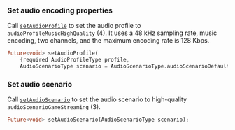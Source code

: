 <PlatformWrapper platform="flutter">

### Set audio encoding properties

Call [`setAudioProfile`](https://api-ref.agora.io/en/voice-sdk/flutter/6.x/API/class_irtcengine.html#api_irtcengine_setaudioprofile) to set the audio profile to `audioProfileMusicHighQuality` (4). It uses a 48 ​​kHz sampling rate, music encoding, two channels, and the maximum encoding rate is 128 Kbps.

```dart
Future<void> setAudioProfile(
    {required AudioProfileType profile,
    AudioScenarioType scenario = AudioScenarioType.audioScenarioDefault});
```

### Set audio scenario

Call [`setAudioScenario`](https://api-ref.agora.io/en/voice-sdk/flutter/6.x/API/class_irtcengine.html#api_irtcengine_setaudioscenario) to set the audio scenario to high-quality `audioScenarioGameStreaming` (3).

```dart
Future<void> setAudioScenario(AudioScenarioType scenario);
```

</PlatformWrapper>
